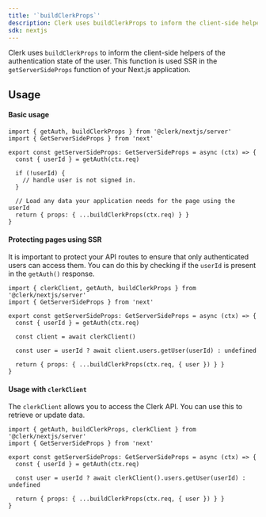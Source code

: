 ```yaml
---
title: '`buildClerkProps`'
description: Clerk uses buildClerkProps to inform the client-side helpers of the authentication state of the user. This function is used SSR in the getServerSideProps function of your Next.js application.
sdk: nextjs
---
```


Clerk uses `buildClerkProps` to inform the client-side helpers of the authentication state of the user. This function is used SSR in the `getServerSideProps` function of your Next.js application.

## Usage

#### Basic usage

```tsx {{ filename: 'pages/myServerSidePage' }}
import { getAuth, buildClerkProps } from '@clerk/nextjs/server'
import { GetServerSideProps } from 'next'

export const getServerSideProps: GetServerSideProps = async (ctx) => {
  const { userId } = getAuth(ctx.req)

  if (!userId) {
    // handle user is not signed in.
  }

  // Load any data your application needs for the page using the userId
  return { props: { ...buildClerkProps(ctx.req) } }
}
```

#### Protecting pages using SSR

It is important to protect your API routes to ensure that only authenticated users can access them. You can do this by checking if the `userId` is present in the `getAuth()` response.

```tsx {{ filename: 'pages/api/example.ts' }}
import { clerkClient, getAuth, buildClerkProps } from '@clerk/nextjs/server'
import { GetServerSideProps } from 'next'

export const getServerSideProps: GetServerSideProps = async (ctx) => {
  const { userId } = getAuth(ctx.req)

  const client = await clerkClient()

  const user = userId ? await client.users.getUser(userId) : undefined

  return { props: { ...buildClerkProps(ctx.req, { user }) } }
}
```

#### Usage with `clerkClient`

The `clerkClient` allows you to access the Clerk API. You can use this to retrieve or update data.

```tsx {{ filename: 'pages/api/example.ts' }}
import { getAuth, buildClerkProps, clerkClient } from '@clerk/nextjs/server'
import { GetServerSideProps } from 'next'

export const getServerSideProps: GetServerSideProps = async (ctx) => {
  const { userId } = getAuth(ctx.req)

  const user = userId ? await clerkClient().users.getUser(userId) : undefined

  return { props: { ...buildClerkProps(ctx.req, { user }) } }
}
```

